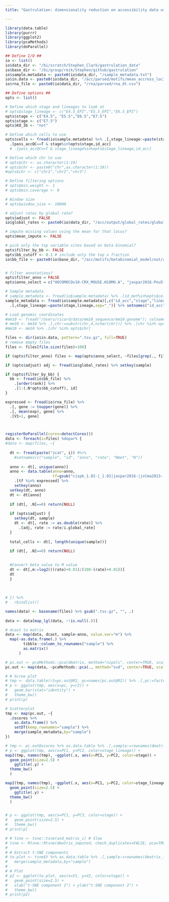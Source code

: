 ```yaml
---
title: "Gastrulation: dimensionality reduction on accessibility data using putative transcription factor binding sites"

---
```


```r
library(data.table)
library(purrr)
library(ggplot2)
library(pcaMethods)
library(doParallel)
```



```r

## Define I/O ##
io <- list()
io$data_dir <- "/bi/scratch/Stephen_Clark/gastrulation_data"
io$base_dir <- "/bi/group/reik/Stephen/github/gastrulation"
io$sample.metadata <- paste0(io$data_dir, "/sample_metadata.txt")
io$in.data <- paste0(io$data_dir, "/acc/parsed/motifs/mean_accross_loci")
io$rna_file <- paste0(io$data_dir, "/rna/parsed/rna_dt.csv")

## Define options ##
opts <- list()

# Define which stage and lineages to look at 
# opts$stage_lineage <- c("E4.5_EPI","E5.5_EPI","E6.5_EPI")
opts$stage <- c("E4.5", "E5.5","E6.5","E7.5")
opts$stage <- c("E7.5")
opts$KO_3b <- "not"

# Define which cells to use
opts$cells <- fread(io$sample.metadata) %>% .[,stage_lineage:=paste(stage,lineage,sep="_")] %>% 
  .[pass_accQC==T & stage%in%opts$stage,id_acc]
  # .[pass_accQC==T & stage_lineage%in%opts$stage_lineage,id_acc]

# Define which chr to use
# opts$chr <- as.character(1:19)
# opts$chr <- paste0("chr",as.character(1:19))
#opts$chr <- c("chr1","chr2","chr3")

# Define filtering options
# opts$min.weight <- 1
# opts$min.coverage <- 0

# Window size
# opts$window_size <- 10000

# adjust rates by global rate?
opts$adjust <- FALSE
io$global_rates <- paste0(io$data_dir, "/acc/output/global_rates/global_rates.csv")

# impute missing values using the mean for that locus?
opts$mean_impute <- FALSE

# pick only the top variable sites based on beta binomial?
opts$filter_by_bb <- FALSE
opts$bb_cutoff <- 0.1 # include only the top x fraction
io$bb_file <- paste0(io$base_dir, "/acc/motifs/betabinomial_model/out/all_stages_motifs.csv")


# filter annotations?
opts$filter_anno = FALSE
opts$anno_select = c("HOCOMOCOv10-CRX_MOUSE.H10MO.A", "jaspar2016-Pou5f1::Sox2-MA0142")

```

<!-- load metadata -->
```r

# Sample metadata
# sample_metadata <- fread(io$sample.metadata) %>% .[id_met%in%opts$cells] %>% .[,stage_lineage:=paste(stage,lineage,sep="_")]
sample_metadata <- fread(io$sample.metadata)[,c("id_acc","stage","lineage")] %>% .[id_acc%in%opts$cells] %>%
  .[,stage_lineage:=paste(stage,lineage,sep="_")] %>% setnames("id_acc","sample")

# Load genomic coordinates
#mm10 <- fread("/Users/ricard/data/mm10_sequence/mm10.genome"); colnames(mm10) <- c("chr","length")
# mm10 <- mm10 %>% .[,chr:=substr(chr,4,nchar(chr))] %>% .[chr %in% opts$chr]
#mm10 <- mm10 %>% .[chr %in% opts$chr]

```


```r
files <- dir(io$in.data, pattern=".tsv.gz", full=TRUE)
# remove empty files
files <- files[file.size(files)>100]

if (opts$filter_anno) files <- map(opts$anno_select, ~files[grep(., files)]) %>% unlist
```


<!-- Load, parse and filter data -->
```r
if (opts$adjust) adj <- fread(io$global_rates) %>% setkey(sample) 

if (opts$filter_by_bb) {
  bb <- fread(io$bb_file) %>%
    .[order(rank)] %>%
    .[1:(.N*opts$bb_cutoff), id]
}

expressed <- fread(io$rna_file) %>%
  .[, gene := toupper(gene)] %>%
  .[, mean(exp), gene] %>%
  .[V1>1, gene]



registerDoParallel(cores=detectCores())  
data <- foreach(i=files) %dopar% {
#data <- map(files, ~{
  
  dt <- fread(paste("zcat", i)) #%>%
    #setnames(c("sample", "id", "anno", "rate", "Nmet", "N")) 
      
  anno <- dt[, unique(anno)]
  anno <- data.table(anno=anno, 
                     tf=gsub("cispb_1.02-|_1.02|jaspar2016-|jolma2013-|HOCOMOCOv10-|UniPROBE-|JASPAR_2014-|JASPAR_CORE-|_MOUSE|\\..*|\\-.*", "", anno)) %>%
    .[tf %in% expressed] %>%
    setkey(anno)
  setkey(dt, anno)
  dt <- dt[anno]
  
  if (dt[, .N]==0) return(NULL)
  
  if (opts$adjust) {
    setkey(dt, sample)
    dt <- dt[, rate := as.double(rate)] %>%
      .[adj, rate := rate/i.global_rate]
  }
  
  total_cells <- dt[, length(unique(sample))]
  
  if (dt[, .N]==0) return(NULL)
  

  #Convert beta value to M value 
  dt <- dt[,m:=log2(((rate)+0.01)/(100-(rate)+0.01))]
  dt
  }
  
  
  
# }) %>%
#   rbindlist()

names(data) <- basename(files) %>% gsub(".tsv.gz", "", .)
    
data <- data[map_lgl(data, ~!is.null(.))]  

# dcast to matrix
data <- map(data, dcast, sample~anno, value.var="m") %>%
  map(~as.data.frame(.) %>%
        tibble::column_to_rownames("sample") %>%
        as.matrix()
      )

```




<!-- Fit PCA -->
```r
# pc.out <- pcaMethods::pca(dmatrix, method="nipals", center=TRUE, scale="none", nPcs=10)
pc.out <- map(data, ~pcaMethods::pca(., method="svd", center=TRUE, scale="none", nPcs=5))

# # Scree plot
# tmp <- data.table(r2=pc.out@R2, pc=names(pc.out@R2)) %>% .[,pc:=factor(pc, levels = pc)]
# p <- ggplot(tmp, aes(x=pc, y=r2)) +
#   geom_bar(stat="identity") +
#   theme_bw()
# print(p)

# Scatterplot
tmp <- map(pc.out, ~{
  .@scores %>%
    as.data.frame() %>%
    setDT(keep.rownames="sample") %>%
    merge(sample_metadata,by="sample")
})

# tmp <- pc.out@scores %>% as.data.table %>% .[,sample:=rownames(dmatrix)] %>% merge(sample_metadata,by="sample")
# p <- ggplot(tmp, aes(x=PC1, y=PC2, color=stage_lineage)) +
map2(tmp, names(tmp), ~ggplot(.x, aes(x=PC1, y=PC2, color=stage)) +
  geom_point(size=2.5) +
    ggtitle(.y) +
  theme_bw()
  )

map2(tmp, names(tmp), ~ggplot(.x, aes(x=PC1, y=PC2, color=stage_lineage)) +
  geom_point(size=2.5) +
    ggtitle(.y) +
  theme_bw()
  )


# p <- ggplot(tmp, aes(x=PC1, y=PC3, color=stage)) +
#   geom_point(size=2.5) +
#   theme_bw()
# print(p)
```

<!-- t-SNE -->
```r
# # tsne <- tsne::tsne(asd_matrix_i) # Slow
# tsne <- Rtsne::Rtsne(dmatrix_imputed, check_duplicates=FALSE, pca=TRUE, perplexity=15, theta=0.5, dims=2) # Fast
# 
# # Extract t-SNE components
# to.plot <- tsne$Y %>% as.data.table %>% .[,sample:=rownames(dmatrix_imputed)] %>%
#   merge(sample_metadata,by="sample")
# 
# # Plot
# p2 <- ggplot(to.plot, aes(x=V1, y=V2, color=stage)) +
#   geom_point(size=2.5) +
#   xlab("t-SNE component 1") + ylab("t-SNE component 2") +
#   theme_bw()
# print(p2)
```
